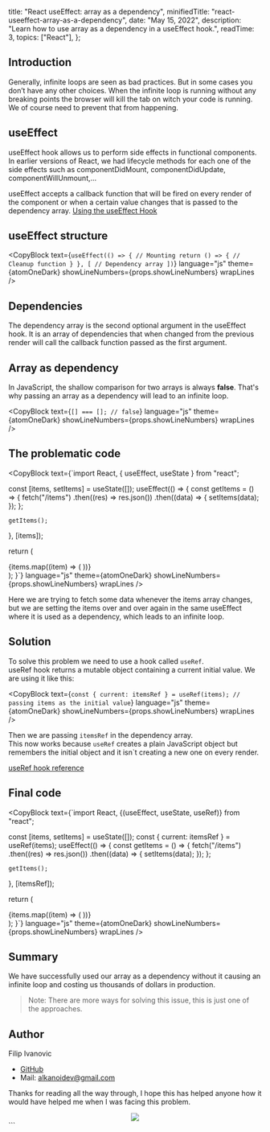   title: "React useEffect: array as a dependency",
  minifiedTitle: "react-useeffect-array-as-a-dependency",
  date: "May 15, 2022",
  description: "Learn how to use array as a dependency in a useEffect hook.",
  readTime: 3,
  topics: ["React"],
};

## Introduction

Generally, infinite loops are seen as bad practices. But in some cases you don’t have any other choices. When the infinite loop is running without any breaking points the browser will kill the tab on witch your code is running. We of course need to prevent that from happening.

## useEffect

useEffect hook allows us to perform side effects in functional components. In earlier versions of React, we had lifecycle methods for each one of the side effects such as componentDidMount, componentDidUpdate, componentWillUnmount,...

useEffect accepts a callback function that will be fired on every render of the component or when a certain value changes that is passed to the dependency array.
[Using the useEffect Hook](https://reactjs.org/docs/hooks-effect.html)

## useEffect structure

<CopyBlock
  text={`useEffect(() => {
    // Mounting
    return () => {
        // Cleanup function
    }
}, [ // Dependency array ])`}
  language="js"
  theme={atomOneDark}
  showLineNumbers={props.showLineNumbers}
  wrapLines
/>

## Dependencies

The dependency array is the second optional argument in the useEffect hook. It is an array of dependencies that when changed from the previous render will call the callback function passed as the first argument.

## Array as dependency

In JavaScript, the shallow comparison for two arrays is always **false**.
That's why passing an array as a dependency will lead to an infinite loop.

<CopyBlock
  text={`[] === []; // false`}
  language="js"
  theme={atomOneDark}
  showLineNumbers={props.showLineNumbers}
  wrapLines
/>

## The problematic code

<CopyBlock
  text={`import React, { useEffect, useState } from "react";

  const [items, setItems] = useState([]);
  useEffect(() => {
    const getItems = () => {
      fetch("/items")
        .then((res) => res.json())
        .then((data) => {
          setItems(data);
        });
    };

    getItems();

}, [items]);

return (

<div className="App">
  {items.map((item) => (
    <Item item={item} />
  ))}
</div>
); }`} language="js" theme={atomOneDark}
showLineNumbers={props.showLineNumbers}
wrapLines />

Here we are trying to fetch some data whenever the items array changes, but we are setting the items over and over again in the same useEffect where it is used as a dependency, which leads to an infinite loop.

## Solution

To solve this problem we need to use a hook called `useRef`.  
useRef hook returns a mutable object containing a current initial value.
We are using it like this:

<CopyBlock
  text={`const { current: itemsRef } = useRef(items);
// passing items as the initial value`}
  language="js"
  theme={atomOneDark}
  showLineNumbers={props.showLineNumbers}
  wrapLines
/>

Then we are passing `itemsRef` in the dependency array.  
This now works because `useRef` creates a plain JavaScript object but remembers the initial object and it isn`t creating a new one on every render.

[useRef hook reference](https://reactjs.org/docs/hooks-reference.html#useref)

## Final code

<CopyBlock
  text={`import React, {(useEffect, useState, useRef)} from "react";

  const [items, setItems] = useState([]);
  const { current: itemsRef } = useRef(items);
  useEffect(() => {
    const getItems = () => {
      fetch("/items")
        .then((res) => res.json())
        .then((data) => {
          setItems(data);
        });
    };

    getItems();

}, [itemsRef]);

return (

<div className="App">
  {items.map((item) => (
    <Item item={item} />
  ))}
</div>
); }`} language="js" theme={atomOneDark}
showLineNumbers={props.showLineNumbers}
wrapLines />

## Summary

We have successfully used our array as a dependency without it causing an infinite loop and costing us thousands of dollars in production.

> Note: There are more ways for solving this issue, this is just one of the approaches.

## Author

Filip Ivanovic

- [GitHub](https://github.com/alkanoidev/)
- Mail: alkanoidev@gmail.com

Thanks for reading all the way through, I hope this has helped anyone how it would have helped me when I was facing this problem.

<center>
  <img src="https://i.giphy.com/media/UIIUlAXbqc5rLqcAYJ/giphy.webp" />
</center>
```
